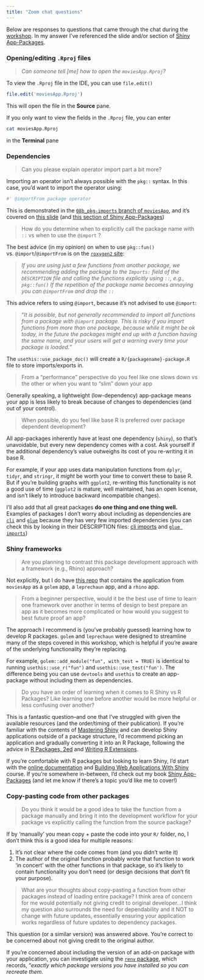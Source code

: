 ```yaml
---
title: "Zoom chat questions"
---
```


Below are responses to questions that came through the chat during the [workshop](slides/wrkshp.qmd). In my answer I've referenced the slide and/or section of [Shiny App-Packages](https://mjfrigaard.github.io/shinyap/).

### Opening/editing `.Rproj` files

> *Can someone tell [me] how to open the `moviesApp.Rproj`?* 

To view the `.Rproj` file in the IDE, you can use `file.edit()`

```r
file.edit('moviesApp.Rproj')
```

This will open the file in the **Source** pane. 

If you only want to view the fields in the `.Rproj` file, you can enter 

```bash
cat moviesApp.Rproj
``` 

in the **Terminal** pane

### Dependencies 

> Can you please explain operator import part a bit more?

Importing an operator isn't always possible with the `pkg::` syntax. In this case, you'd want to import the operator using: 

```r
#' @importFrom package operator
```

This is demonstrated in the [`08b_pkg-imports` branch of `moviesApp`](https://github.com/mjfrigaard/moviesApp/tree/08b_pkg-imports), and it's covered on [this slide](https://mjfrigaard.github.io/dev-test-shiny/slides/wrkshp.html#/dependencies-imports) (and [this section of Shiny App-Packages](https://mjfrigaard.github.io/shinyap/dependencies.html#imports))

> How do you determine when to explicitly call the package name with `::` vs when to use the `@import` ?

The best advice (in my opinion) on when to use `pkg::fun()` vs. `@import`/`@importFrom` is on the [`roxygen2` site](https://roxygen2.r-lib.org/articles/namespace.html#imports): 

> *If you are using just a few functions from another package, we recommending adding the package to the `Imports:` field of the `DESCRIPTION` file and calling the functions explicitly using `::`, e.g., `pkg::fun()`*
> *If the repetition of the package name becomes annoying you can `@importFrom` and drop the `::`*

This advice refers to using `@import`, because it's not advised to use `@import`:

> "*It is possible, but not generally recommended to import all functions from a package with `@import` package. This is risky if you import functions from more than one package, because while it might be ok today, in the future the packages might end up with a function having the same name, and your users will get a warning every time your package is loaded.*"

The `usethis::use_package_doc()` will create a `R/{packagename}-package.R` file to store imports/exports in. 

> From a "performance" perspective do you feel like one slows down vs the other or when you want to "slim" down your app

Generally speaking, a lightweight (low-dependency) app-package means your app is less likely to break because of changes to dependencies (and out of your control).

> When possible, do you feel like base R is preferred over package dependent development?

All app-packages inherently have at least one dependency (`shiny`), so that's unavoidable, but every new dependency comes with a cost. Ask yourself if the additional dependency's value outweighs its cost of you re-writing it in base R. 

For example, if your app uses data manipulation functions from `dplyr`, `tidyr`, and `stringr`, it *might* be worth your time to convert these to base R. But if you're building graphs with `ggplot2`, re-writing this functionality is not a good use of time (`ggplot2` is mature, well maintained, has an open license, and isn't likely to introduce backward incompatible changes).

I'll also add that all great packages **do one thing and one thing well.** Examples of packages I don't worry about including as dependencies are [`cli`](https://cli.r-lib.org/) and [`glue`](https://glue.tidyverse.org/) because they has very few imported dependencies (you can check this by looking in their DESCRIPTION files: [cli imports](https://github.com/r-lib/cli/blob/d8883112a8060c1f011cccc9147dd35db03bb9c6/DESCRIPTION#L23) and [`glue imports`](https://github.com/tidyverse/glue/blob/42d29d48a3cd86740ca8e59dbd9615e1e687b6ea/DESCRIPTION#L22))

### Shiny frameworks 

> Are you planning to contrast this package development approach with a framework (e.g., Rhino) approach?

Not explicitly, but I do have [this repo](https://mjfrigaard.github.io/sfw/) that contains the application from `moviesApp` as a `golem` app, a `leprechaun` app, and a `rhino` app.

> From a beginner perspective, would it be the best use of time to learn one framework over another in terms of design to best prepare an app as it becomes more complicated or how would you suggest to best future proof an app?

The approach I recommend is (you've probably guessed) learning how to develop R packages. `golem` and `leprechaun` were designed to streamline many of the steps covered in this workshop, which is helpful if you're aware of the underlying functionality they're replacing. 

For example, `golem::add_module("fun", with_test = TRUE)` is identical to running `usethis::use_r("fun")` and `usethis::use_test("fun')`. The difference being you can use `devtools` and `usethis` to create an app-package without including them as dependencies.  

> Do you have an order of learning when it comes to R Shiny vs R Packages? Like learning one before another would be more helpful or less confusing over another?

This is a fantastic question--and one that I've struggled with given the available resources (and the order/timing of their publication). If you're familiar with the contents of [Mastering Shiny](https://mastering-shiny.org/) and can develop Shiny applications outside of a package structure, I'd recommend picking an application and gradually converting it into an R Package, following the advice in [R Packages, 2ed](https://r-pkgs.org/) and [Writing R Extensions](https://rstudio.github.io/r-manuals/r-exts/).

If you're comfortable with R packages but looking to learn Shiny, I'd start with the [online documentation](https://shiny.posit.co/r/getstarted/shiny-basics/lesson1/index.html) and [Building Web Applications With Shiny](https://rstudio-education.github.io/shiny-course/) course. If you're somewhere in-between, I'd check out my book [Shiny App-Packages](https://mjfrigaard.github.io/shinyap/) (and let me know if there's a topic you'd like me to cover!)

### Copy-pasting code from other packages

> Do you think it would be a good idea to take the function from a package manually and bring it into the development workflow for your package vs explicitly calling the function from the source package?

If by 'manually' you mean copy + paste the code into your `R/` folder, no, I don't think this is a good idea for multiple reasons: 

1. It's not clear where the code comes from (and you didn't write it)  
2. The author of the original function probably wrote that function to work 'in concert' with the other functions in that package, so it's likely to contain functionality you don't need (or design decisions that don't fit your purpose).

>  What are your thoughts about copy-pasting a function from other packages instead of loading entire package? I think area of concern for me would potentially not giving credit to original developer...I think my question also surrounds the need for dependability and it NOT to change with future updates, essentially ensuring your application works regardless of future updates to dependency packages.

This question (or a similar version) was answered above. You're correct to be concerned about not giving credit to the original author. 

If you're concerned about including the version of an add-on package with your application, you can investigate using the [`renv` package](https://rstudio.github.io/renv/articles/renv.html), which records, "*exactly which package versions you have installed so you can recreate them.*


